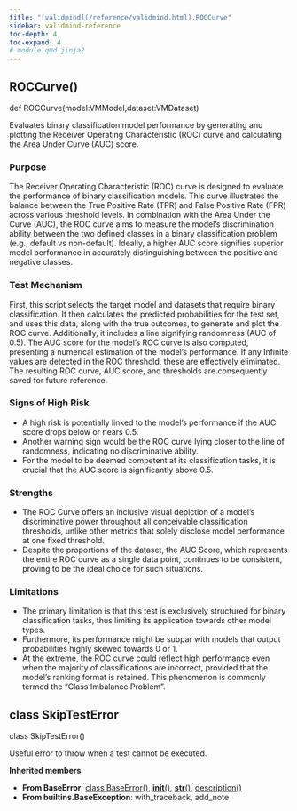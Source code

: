 ```yaml
---
title: "[validmind](/reference/validmind.html).ROCCurve"
sidebar: validmind-reference
toc-depth: 4
toc-expand: 4
# module.qmd.jinja2
---
```


<!-- function.qmd.jinja2 -->

## ROCCurve[()]{.muted}

<!-- signatures.jinja2 -->

::: {.signature}

<span class="kw">def</span> <span class="name">ROCCurve</span>(<span class="param"><span class="n">model</span><span class="p">:</span><span class="n">VMModel</span><span class="muted">,</span></span><span class="param"><span class="n">dataset</span><span class="p">:</span><span class="n">VMDataset</span></span>)</span>

:::

<!-- docstring.jinja2 -->

Evaluates binary classification model performance by generating and plotting the Receiver Operating Characteristic (ROC) curve and calculating the Area Under Curve (AUC) score.

### Purpose

The Receiver Operating Characteristic (ROC) curve is designed to evaluate the performance of binary classification models. This curve illustrates the balance between the True Positive Rate (TPR) and False Positive Rate (FPR) across various threshold levels. In combination with the Area Under the Curve (AUC), the ROC curve aims to measure the model's discrimination ability between the two defined classes in a binary classification problem (e.g., default vs non-default). Ideally, a higher AUC score signifies superior model performance in accurately distinguishing between the positive and negative classes.

### Test Mechanism

First, this script selects the target model and datasets that require binary classification. It then calculates the predicted probabilities for the test set, and uses this data, along with the true outcomes, to generate and plot the ROC curve. Additionally, it includes a line signifying randomness (AUC of 0.5). The AUC score for the model's ROC curve is also computed, presenting a numerical estimation of the model's performance. If any Infinite values are detected in the ROC threshold, these are effectively eliminated. The resulting ROC curve, AUC score, and thresholds are consequently saved for future reference.

### Signs of High Risk

- A high risk is potentially linked to the model's performance if the AUC score drops below or nears 0.5.
- Another warning sign would be the ROC curve lying closer to the line of randomness, indicating no discriminative ability.
- For the model to be deemed competent at its classification tasks, it is crucial that the AUC score is significantly above 0.5.

### Strengths

- The ROC Curve offers an inclusive visual depiction of a model's discriminative power throughout all conceivable classification thresholds, unlike other metrics that solely disclose model performance at one fixed threshold.
- Despite the proportions of the dataset, the AUC Score, which represents the entire ROC curve as a single data point, continues to be consistent, proving to be the ideal choice for such situations.

### Limitations

- The primary limitation is that this test is exclusively structured for binary classification tasks, thus limiting its application towards other model types.
- Furthermore, its performance might be subpar with models that output probabilities highly skewed towards 0 or 1.
- At the extreme, the ROC curve could reflect high performance even when the majority of classifications are incorrect, provided that the model's ranking format is retained. This phenomenon is commonly termed the "Class Imbalance Problem".

<!-- class.qmd.jinja2 -->

## [class]{.muted} SkipTestError

<!-- signatures.jinja2 -->

::: {.signature}

<span class="kw">class</span> <span class="name">SkipTestError</span>()</span>

:::

<!-- docstring.jinja2 -->

Useful error to throw when a test cannot be executed.

**Inherited members**

- **From BaseError**: [class BaseError[()]{.muted}](#class-baseerror), [__init__[()]{.muted}](#__init__), [__str__[()]{.muted}](#__str__), [description[()]{.muted}](#description)
- **From builtins.BaseException**: with_traceback, add_note
